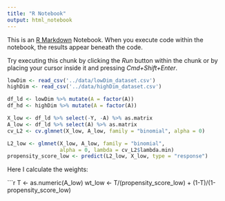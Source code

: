 ```yaml
---
title: "R Notebook"
output: html_notebook
---
```


This is an [R Markdown](http://rmarkdown.rstudio.com) Notebook. When you execute code within the notebook, the results appear beneath the code. 

Try executing this chunk by clicking the *Run* button within the chunk or by placing your cursor inside it and pressing *Cmd+Shift+Enter*. 
```r
lowDim <- read_csv('../data/lowDim_dataset.csv')
highDim <- read_csv('../data/highDim_dataset.csv') 
```

```r
df_ld <- lowDim %>% mutate(A = factor(A))
df_hd <- highDim %>% mutate(A = factor(A))
```

```r
X_low <- df_ld %>% select(-Y, -A) %>% as.matrix
A_low <- df_ld %>% select(A) %>% as.matrix
cv_L2 <- cv.glmnet(X_low, A_low, family = "binomial", alpha = 0)
```

```r
L2_low <- glmnet(X_low, A_low, family = "binomial",
                 alpha = 0, lambda = cv_L2$lambda.min)
propensity_score_low <- predict(L2_low, X_low, type = "response")

```
Here I calculate the weights:

```r
T <- as.numeric(A_low)
wt_low <- T/(propensity_score_low) + (1-T)/(1-propensity_score_low)

